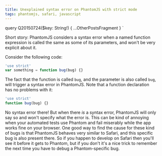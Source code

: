 ```yaml
---
title: Unexplained syntax error on PhantomJS with strict mode
tags: phantomjs, safari, javascript
---
```




  query Q20150724($key: String!) {
    ...OtherPostsFragment
  }
`

Short story: PhantomJS considers a syntax error when a named function expression is called the same as some of its parameters, and won't be very explicit about it.

Consider the following code:

```js
'use strict'
var something = function bug(bug) {}
```

The fact that the function is called `bug`, and the parameter is also called `bug`, will trigger a syntax error in PhantomJS. Note that a function declaration has no problems with it:

```js
'use strict'
function bug(bug) {}
```

No syntax error there! But when there _is_ a syntax error, PhantomJS will only say so and won't specify what the error is. This can be kind of annoying when your automated tests use Phantom and fail miserably while the app works fine on your browser. One good way to find the cause for these kind of bugs is that PhantomJS behaves very similar to Safari, and this specific bug is also present there. So if you happen to develop on Safari then you'll see it before it gets to Phantom, but if you don't it's a nice trick to remember the next time you have to debug a Phantom-specific bug.
